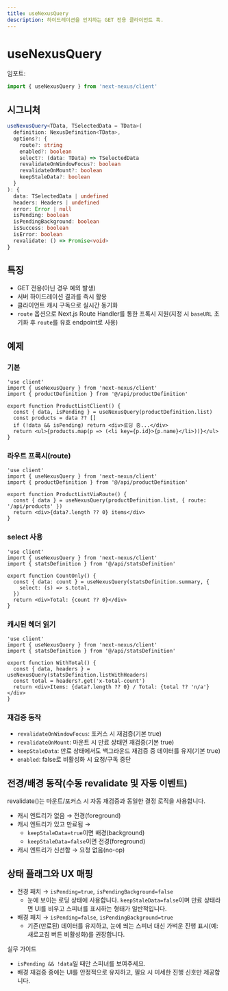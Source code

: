 ```yaml
---
title: useNexusQuery
description: 하이드레이션을 인지하는 GET 전용 클라이언트 훅.
---
```


# useNexusQuery

임포트:
```ts path=null start=null
import { useNexusQuery } from 'next-nexus/client'
```

## 시그니처
```ts path=null start=null
useNexusQuery<TData, TSelectedData = TData>(
  definition: NexusDefinition<TData>,
  options?: {
    route?: string
    enabled?: boolean
    select?: (data: TData) => TSelectedData
    revalidateOnWindowFocus?: boolean
    revalidateOnMount?: boolean
    keepStaleData?: boolean
  }
): {
  data: TSelectedData | undefined
  headers: Headers | undefined
  error: Error | null
  isPending: boolean
  isPendingBackground: boolean
  isSuccess: boolean
  isError: boolean
  revalidate: () => Promise<void>
}
```

## 특징
- GET 전용(아닌 경우 예외 발생)
- 서버 하이드레이션 결과를 즉시 활용
- 클라이언트 캐시 구독으로 실시간 동기화
- `route` 옵션으로 Next.js Route Handler를 통한 프록시 지원(지정 시 `baseURL` 초기화 후 `route`를 유효 endpoint로 사용)

## 예제

### 기본
```tsx path=null start=null
'use client'
import { useNexusQuery } from 'next-nexus/client'
import { productDefinition } from '@/api/productDefinition'

export function ProductListClient() {
  const { data, isPending } = useNexusQuery(productDefinition.list)
  const products = data ?? []
  if (!data && isPending) return <div>로딩 중...</div>
  return <ul>{products.map(p => (<li key={p.id}>{p.name}</li>))}</ul>
}
```

### 라우트 프록시(route)
```tsx path=null start=null
'use client'
import { useNexusQuery } from 'next-nexus/client'
import { productDefinition } from '@/api/productDefinition'

export function ProductListViaRoute() {
  const { data } = useNexusQuery(productDefinition.list, { route: '/api/products' })
  return <div>{data?.length ?? 0} items</div>
}
```

### select 사용
```tsx path=null start=null
'use client'
import { useNexusQuery } from 'next-nexus/client'
import { statsDefinition } from '@/api/statsDefinition'

export function CountOnly() {
  const { data: count } = useNexusQuery(statsDefinition.summary, {
    select: (s) => s.total,
  })
  return <div>Total: {count ?? 0}</div>
}
```

### 캐시된 헤더 읽기
```tsx path=null start=null
'use client'
import { useNexusQuery } from 'next-nexus/client'
import { statsDefinition } from '@/api/statsDefinition'

export function WithTotal() {
  const { data, headers } = useNexusQuery(statsDefinition.listWithHeaders)
  const total = headers?.get('x-total-count')
  return <div>Items: {data?.length ?? 0} / Total: {total ?? 'n/a'}</div>
}
```

### 재검증 동작
- `revalidateOnWindowFocus`: 포커스 시 재검증(기본 true)
- `revalidateOnMount`: 마운트 시 만료 상태면 재검증(기본 true)
- `keepStaleData`: 만료 상태에서도 백그라운드 재검증 중 데이터를 유지(기본 true)
- `enabled`: false로 비활성화 시 요청/구독 중단

## 전경/배경 동작(수동 revalidate 및 자동 이벤트)

revalidate()는 마운트/포커스 시 자동 재검증과 동일한 결정 로직을 사용합니다.
- 캐시 엔트리가 없음 → 전경(foreground)
- 캐시 엔트리가 있고 만료됨 →
  - `keepStaleData=true`이면 배경(background)
  - `keepStaleData=false`이면 전경(foreground)
- 캐시 엔트리가 신선함 → 요청 없음(no-op)

## 상태 플래그와 UX 매핑

- 전경 패치 → `isPending=true`, `isPendingBackground=false`
  - 눈에 보이는 로딩 상태에 사용합니다. `keepStaleData=false`이며 만료 상태라면 UI를 비우고 스피너를 표시하는 형태가 일반적입니다.
- 배경 패치 → `isPending=false`, `isPendingBackground=true`
  - 기존(만료된) 데이터를 유지하고, 눈에 띄는 스피너 대신 가벼운 진행 표시(예: 새로고침 버튼 비활성화)를 권장합니다.

실무 가이드
- `isPending && !data`일 때만 스피너를 보여주세요.
- 배경 재검증 중에는 UI를 안정적으로 유지하고, 필요 시 미세한 진행 신호만 제공합니다.
